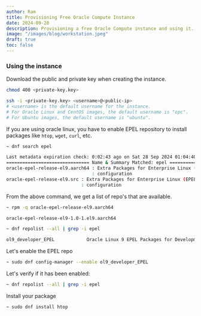 ```yaml
---
author: Ram
title: Provisioning Free Oracle Compute Instance
date: 2024-09-28
description: Provisioning a free Oracle Compute instance and using it.
image: "/images/blog/workstation.jpeg"
draft: true
toc: false
---
```




### Using the instance

Download the public and private key when creating the instance. 

```sh
chmod 400 <private-key.key>

ssh -i <private-key.key> <username>@<public-ip>
# <username> is the default username for the instance. 
# For Oracle Linux and CentOS images, the default username is "opc". 
# For Ubuntu images, the default username is "ubuntu".
```

If you are using oracle linux, you have to enable EPEL repository to install packages like `htop`, `wget`, `curl`, etc. 

```sh
~ dnf search epel

Last metadata expiration check: 0:02:43 ago on Sat 28 Sep 2024 01:04:40 PM GMT.
=============================== Name & Summary Matched: epel ================================
oracle-epel-release-el9.aarch64 : Extra Packages for Enterprise Linux (EPEL) yum repository
                                : configuration
oracle-epel-release-el9.src : Extra Packages for Enterprise Linux (EPEL) yum repository
                            : configuration
```

From the above command, we get a list of repo's that are available.

```sh
~ rpm -q oracle-epel-release-el9.aarch64

oracle-epel-release-el9-1.0-1.el9.aarch64
```

```sh
~ dnf repolist --all | grep -i epel

ol9_developer_EPEL            Oracle Linux 9 EPEL Packages for Developm disabled
```

Let's enable the EPEL repo

```sh
~ sudo dnf config-manager --enable ol9_developer_EPEL
```


Let's verify if it has been enabled:

```sh
~ dnf repolist --all | grep -i epel
```

Install your package

```sh
~ sudo dnf install htop
```

